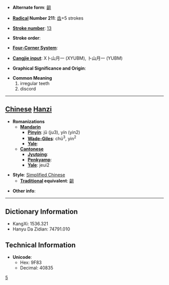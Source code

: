 * '''Alternate form''': [[齟]]

* '''[[Wiktionary:Chinese radical index| Radical]] Number 211''': [[Wiktionary:Chinese radical index 齿|齿]]+5 strokes

* '''[[Wiktionary:Chinese total strokes index|Stroke number]]''': [[Wiktionary:Chinese total strokes index 13|13]]

* '''Stroke order''': 

* '''[[Wiktionary:Chinese four corner index|Four-Corner System]]''': 

* '''[[Wiktionary:Chinese Cangjie index|Cangjie input]]''': X卜山月一 (XYUBM), 卜山月一 (YUBM)

* '''Graphical Significance and Origin''': 

* '''Common Meaning'''
*#irregular teeth
*# discord


----

== [[Chinese]] [[Hanzi]] ==

* '''Romanizations'''
** '''[[Mandarin]]'''
*** '''[[Pinyin]]''': jǔ (ju3), yín (yin2)
*** '''[[Wade-Giles]]''': chü<sup>3</sup>, yin<sup>2</sup>
*** '''[[Yale]]''': 
** '''[[Cantonese]]'''
*** '''[[Jyutping]]''':
*** '''[[Penkyamp]]''': 
*** '''[[Yale]]''': jeui2

* '''Style''': [[Simplified Chinese]] 
** '''[[Traditional Chinese|Traditional]] equivalent''': [[齟]]

* '''Other info''': 

----

== Dictionary Information ==

* KangXi: 1536.321
* Hanyu Da Zidian: 74791.010

== Technical Information ==

* '''Unicode''':
** Hex: 9F83
** Decimal: 40835
[[Category:⻮|5]]
